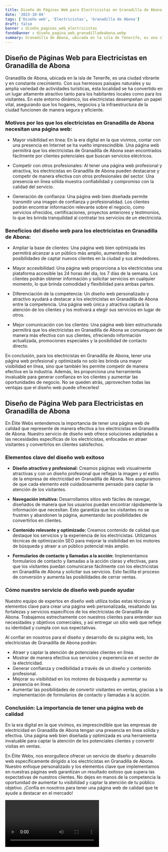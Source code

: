 ```yaml
---
title: Diseño de Páginas Web para Electricistas en Granadilla de Abona
date: '2023-10-04'
tags: ['Diseño web', 'Electricistas', 'Granadilla de Abona']
draft: false
banner : diseño_paginas_web_electricistas
fondoBanner : diseño_pagina_web_granadilladeabona.webp
summary: Granadilla de Abona, ubicada en la isla de Tenerife, es una ciudad vibrante y en constante crecimiento. Con sus hermosos paisajes naturales y su amplia variedad de actividades turísticas, esta localidad se ha convertido en un lugar altamente atractivo tanto para los habitantes locales como para los visitantes. En este entorno dinámico, los electricistas desempeñan un papel vital, asegurando que los hogares, negocios y la infraestructura de la ciudad funcionen de manera segura y eficiente.
---
```


## Diseño de Páginas Web para Electricistas en Granadilla de Abona

Granadilla de Abona, ubicada en la isla de Tenerife, es una ciudad vibrante y en constante crecimiento. Con sus hermosos paisajes naturales y su amplia variedad de actividades turísticas, esta localidad se ha convertido en un lugar altamente atractivo tanto para los habitantes locales como para los visitantes. En este entorno dinámico, los electricistas desempeñan un papel vital, asegurando que los hogares, negocios y la infraestructura de la ciudad funcionen de manera segura y eficiente.

### Motivos por los que los electricistas en Granadilla de Abona necesitan una página web:

- Mayor visibilidad en línea: En la era digital en la que vivimos, contar con una presencia en Internet se ha vuelto imprescindible. Una página web permitirá que los electricistas de Granadilla de Abona sean encontrados fácilmente por clientes potenciales que buscan servicios eléctricos.

- Competir con otros profesionales: Al tener una página web profesional y atractiva, los electricistas en Granadilla de Abona pueden destacarse y competir de manera efectiva con otros profesionales del sector. Una presencia en línea sólida muestra confiabilidad y compromiso con la calidad del servicio.

- Generación de confianza: Una página web bien diseñada permite transmitir una imagen de confianza y profesionalidad. Los clientes podrán encontrar información relevante sobre el negocio, como servicios ofrecidos, certificaciones, proyectos anteriores y testimonios, lo que les brinda tranquilidad al contratar los servicios de un electricista.

### Beneficios del diseño web para los electricistas en Granadilla de Abona:

- Ampliar la base de clientes: Una página web bien optimizada les permitirá alcanzar a un público más amplio, aumentando las posibilidades de captar nuevos clientes en la ciudad y sus alrededores.

- Mayor accesibilidad: Una página web proporciona a los electricistas una plataforma accesible las 24 horas del día, los 7 días de la semana. Los clientes podrán obtener información y solicitar servicios en cualquier momento, lo que brinda comodidad y flexibilidad para ambas partes.

- Diferenciación de la competencia: Un diseño web personalizado y atractivo ayudará a destacar a los electricistas en Granadilla de Abona entre la competencia. Una página web única y atractiva captará la atención de los clientes y los motivará a elegir sus servicios en lugar de otros.

- Mejor comunicación con los clientes: Una página web bien estructurada permitirá que los electricistas en Granadilla de Abona se comuniquen de manera más efectiva con sus clientes, ofreciendo información actualizada, promociones especiales y la posibilidad de contacto directo.

En conclusión, para los electricistas en Granadilla de Abona, tener una página web profesional y optimizada no solo les brinda una mayor visibilidad en línea, sino que también les permite competir de manera efectiva en la industria. Además, les proporciona una herramienta invaluable para generar confianza en los clientes y aumentar las oportunidades de negocio. No se queden atrás, ¡aprovechen todas las ventajas que el diseño web puede ofrecerles!

<GifSeo />

<Cta />

## Diseño de Página Web para Electricistas en Granadilla de Abona 

En Élite Webs entendemos la importancia de tener una página web de calidad que represente de manera efectiva a los electricistas en Granadilla de Abona. Nuestro servicio de diseño web ofrece soluciones adaptadas a las necesidades específicas de los electricistas, enfocadas en atraer visitantes y convertirlos en clientes satisfechos.

### Elementos clave del diseño web exitoso

- **Diseño atractivo y profesional:** Creamos páginas web visualmente atractivas y con un diseño profesional que reflejan la imagen y el estilo de la empresa de electricidad en Granadilla de Abona. Nos aseguramos de que cada elemento esté cuidadosamente pensado para captar la atención de los visitantes.

- **Navegación intuitiva:** Desarrollamos sitios web fáciles de navegar, diseñados de manera que los usuarios puedan encontrar rápidamente la información que necesitan. Esto garantiza que los visitantes no se frustren y abandonen la página, aumentando las posibilidades de convertirlos en clientes.

- **Contenido relevante y optimizado:** Creamos contenido de calidad que destaque los servicios y la experiencia de los electricistas. Utilizamos técnicas de optimización SEO para mejorar la visibilidad en los motores de búsqueda y atraer a un público potencial más amplio.

- **Formularios de contacto y llamadas a la acción:** Implementamos formularios de contacto y llamadas a la acción claras y efectivas, para que los visitantes puedan comunicarse fácilmente con los electricistas en Granadilla de Abona y solicitar sus servicios. Esto facilita el proceso de conversión y aumenta las posibilidades de cerrar ventas.

### Cómo nuestro servicio de diseño web puede ayudar

Nuestro equipo de expertos en diseño web utiliza todas estas técnicas y elementos clave para crear una página web personalizada, resaltando las fortalezas y servicios específicos de los electricistas de Granadilla de Abona. Trabajamos estrechamente con nuestros clientes para entender sus necesidades y objetivos comerciales, y así entregar un sitio web que refleje su identidad y cumpla con sus expectativas.

Al confiar en nosotros para el diseño y desarrollo de su página web, los electricistas de Granadilla de Abona podrán:

- Atraer y captar la atención de potenciales clientes en línea.
- Mostrar de manera efectiva sus servicios y experiencia en el sector de la electricidad.
- Generar confianza y credibilidad a través de un diseño y contenido profesional.
- Mejorar su visibilidad en los motores de búsqueda y aumentar su presencia en línea.
- Aumentar las posibilidades de convertir visitantes en ventas, gracias a la implementación de formularios de contacto y llamadas a la acción.

### Conclusión: La importancia de tener una página web de calidad

En la era digital en la que vivimos, es imprescindible que las empresas de electricidad en Granadilla de Abona tengan una presencia en línea sólida y efectiva. Una página web bien diseñada y optimizada es una herramienta invaluable para captar la atención de los potenciales clientes y convertir visitas en ventas.

En Élite Webs, nos enorgullece ofrecer un servicio de diseño y desarrollo web específicamente dirigido a los electricistas en Granadilla de Abona. Nuestro enfoque personalizado y los elementos clave que implementamos en nuestras páginas web garantizan un resultado exitoso que supera las expectativas de nuestros clientes. No dejes en manos de la competencia la oportunidad de aumentar tu visibilidad y captar la atención de tu público objetivo. ¡Confía en nosotros para tener una página web de calidad que te ayude a destacar en el mercado!

<Video />

<CtaBot job='Electricistas' city='Granadilla de Abona'/>

<Gmaps query='Granadilla de Abona+españa+maps' />